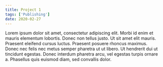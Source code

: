 ```yaml
---
title: Project 1
tags: ['Publishing']
date: 2020-02-27
---
```


Lorem ipsum dolor sit amet, consectetur adipiscing elit. Morbi id enim et mauris elementum lobortis. Donec non tellus
justo. Ut sit amet elit mauris. Praesent eleifend cursus luctus. Praesent posuere rhoncus maximus. Donec nec felis nec
metus semper pharetra ut ut libero. Ut hendrerit dui ut tincidunt egestas. Donec interdum pharetra arcu, vel egestas
turpis ornare a. Phasellus quis euismod diam, sed convallis dolor.

